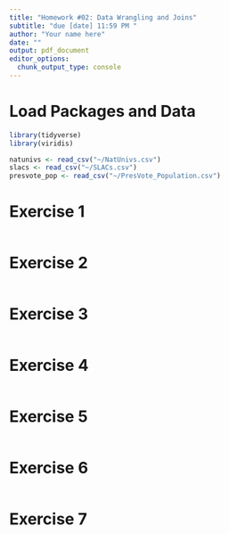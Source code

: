 ```yaml
---
title: "Homework #02: Data Wrangling and Joins"
subtitle: "due [date] 11:59 PM "
author: "Your name here"
date: ""
output: pdf_document
editor_options: 
  chunk_output_type: console
---
```


# Load Packages and Data

```r
library(tidyverse)
library(viridis)
``` 

```r
natunivs <- read_csv("~/NatUnivs.csv")
slacs <- read_csv("~/SLACs.csv")
presvote_pop <- read_csv("~/PresVote_Population.csv")
```

# Exercise 1

```r
```

# Exercise 2

```r
```

# Exercise 3

```r
```

# Exercise 4

```r
```

# Exercise 5

```r
```

# Exercise 6

```r
```

# Exercise 7

```r
```
